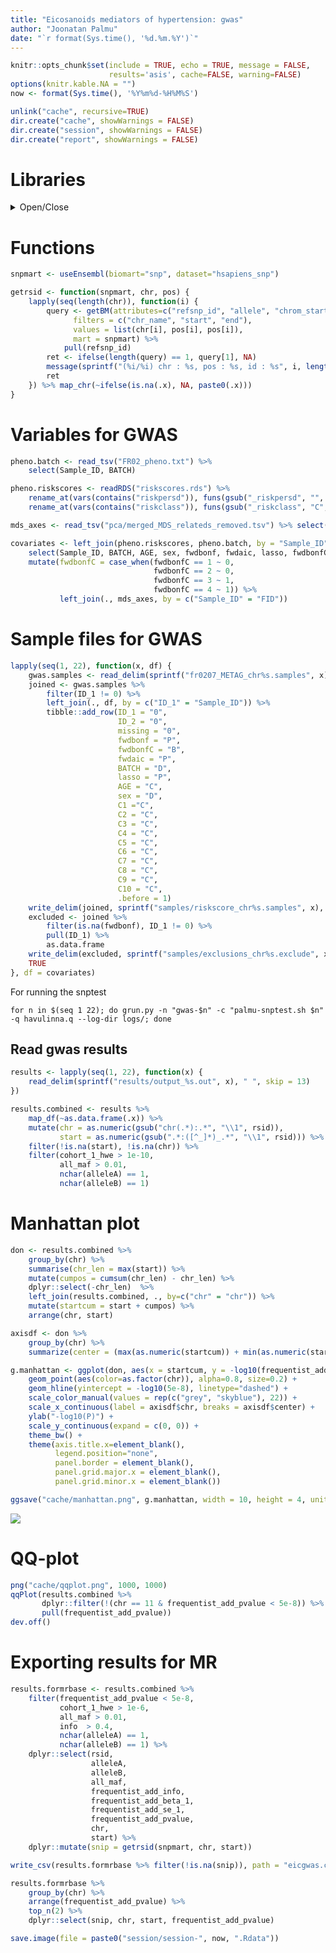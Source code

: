 ```yaml
---
title: "Eicosanoids mediators of hypertension: gwas"
author: "Joonatan Palmu"
date: "`r format(Sys.time(), '%d.%m.%Y')`"
---
```



```r
knitr::opts_chunk$set(include = TRUE, echo = TRUE, message = FALSE,
                      results='asis', cache=FALSE, warning=FALSE)
options(knitr.kable.NA = "")
now <- format(Sys.time(), '%Y%m%d-%H%M%S')
```

```r
unlink("cache", recursive=TRUE)
dir.create("cache", showWarnings = FALSE)
dir.create("session", showWarnings = FALSE)
dir.create("report", showWarnings = FALSE)
```

# Libraries

<details>
  <summary>Open/Close</summary>

```r
library(knitr)
library(tidyr)
library(broom)
library(readr)
library(dplyr)
library(purrr)
library(ggplot2)
library(parallel)
library(biomaRt)
require(qqplotr)
library(GWASTools)
```

</details>

# Functions

```r
snpmart <- useEnsembl(biomart="snp", dataset="hsapiens_snp")

getrsid <- function(snpmart, chr, pos) {
    lapply(seq(length(chr)), function(i) {
        query <- getBM(attributes=c("refsnp_id", "allele", "chrom_start", "chrom_strand"),
              filters = c("chr_name", "start", "end"),
              values = list(chr[i], pos[i], pos[i]),
              mart = snpmart) %>%
            pull(refsnp_id)
        ret <- ifelse(length(query) == 1, query[1], NA)
        message(sprintf("(%i/%i) chr : %s, pos : %s, id : %s", i, length(chr), chr[i], pos[i], ret))
        ret
    }) %>% map_chr(~ifelse(is.na(.x), NA, paste0(.x)))
}
```

# Variables for GWAS

```r
pheno.batch <- read_tsv("FR02_pheno.txt") %>%
    select(Sample_ID, BATCH)
```

```r
pheno.riskscores <- readRDS("riskscores.rds") %>%
    rename_at(vars(contains("riskpersd")), funs(gsub("_riskpersd", "", .))) %>%
    rename_at(vars(contains("riskclass")), funs(gsub("_riskclass", "C", .)))
```

```r
mds_axes <- read_tsv("pca/merged_MDS_relateds_removed.tsv") %>% select(-X14, -SOL, -IID)
```

```r
covariates <- left_join(pheno.riskscores, pheno.batch, by = "Sample_ID") %>%
    select(Sample_ID, BATCH, AGE, sex, fwdbonf, fwdaic, lasso, fwdbonfC) %>%
    mutate(fwdbonfC = case_when(fwdbonfC == 1 ~ 0,
                                fwdbonfC == 2 ~ 0,
                                fwdbonfC == 3 ~ 1,
                                fwdbonfC == 4 ~ 1)) %>%
           left_join(., mds_axes, by = c("Sample_ID" = "FID"))
```

# Sample files for GWAS

```r
lapply(seq(1, 22), function(x, df) {
    gwas.samples <- read_delim(sprintf("fr0207_METAG_chr%s.samples", x), " ")
    joined <- gwas.samples %>%
        filter(ID_1 != 0) %>%
        left_join(., df, by = c("ID_1" = "Sample_ID")) %>%
        tibble::add_row(ID_1 = "0",
                        ID_2 = "0",
                        missing = "0",
                        fwdbonf = "P",
                        fwdbonfC = "B",
                        fwdaic = "P",
                        BATCH = "D",
                        lasso = "P",
                        AGE = "C",
                        sex = "D",
                        C1 ="C",
                        C2 = "C",
                        C3 = "C",
                        C4 = "C",
                        C5 = "C",
                        C6 = "C",
                        C7 = "C",
                        C8 = "C",
                        C9 = "C",
                        C10 = "C",
                        .before = 1) 
    write_delim(joined, sprintf("samples/riskscore_chr%s.samples", x), " ")
    excluded <- joined %>%
        filter(is.na(fwdbonf), ID_1 != 0) %>%
        pull(ID_1) %>%
        as.data.frame
    write_delim(excluded, sprintf("samples/exclusions_chr%s.exclude", x), " ", col_names = FALSE)
    TRUE
}, df = covariates)
```

For running the snptest

```
for n in $(seq 1 22); do grun.py -n "gwas-$n" -c "palmu-snptest.sh $n" -q havulinna.q --log-dir logs/; done
```

## Read gwas results

```r
results <- lapply(seq(1, 22), function(x) {
    read_delim(sprintf("results/output_%s.out", x), " ", skip = 13)
})

results.combined <- results %>%
    map_df(~as.data.frame(.x)) %>%
    mutate(chr = as.numeric(gsub("chr(.*):.*", "\\1", rsid)),
           start = as.numeric(gsub(".*:([^_]*)_.*", "\\1", rsid))) %>%
    filter(!is.na(start), !is.na(chr)) %>%
    filter(cohort_1_hwe > 1e-10,
           all_maf > 0.01,
           nchar(alleleA) == 1,
           nchar(alleleB) == 1) 
```

# Manhattan plot

```r
don <- results.combined %>% 
    group_by(chr) %>% 
    summarise(chr_len = max(start)) %>% 
    mutate(cumpos = cumsum(chr_len) - chr_len) %>%
    dplyr::select(-chr_len)  %>%
    left_join(results.combined, ., by=c("chr" = "chr")) %>%
    mutate(startcum = start + cumpos) %>%
    arrange(chr, start)

axisdf <- don %>%
    group_by(chr) %>%
    summarize(center = (max(as.numeric(startcum)) + min(as.numeric(startcum)))/2)

g.manhattan <- ggplot(don, aes(x = startcum, y = -log10(frequentist_add_pvalue))) +
    geom_point(aes(color=as.factor(chr)), alpha=0.8, size=0.2) +
    geom_hline(yintercept = -log10(5e-8), linetype="dashed") +
    scale_color_manual(values = rep(c("grey", "skyblue"), 22)) +
    scale_x_continuous(label = axisdf$chr, breaks = axisdf$center) +
    ylab("-log10(P)") +
    scale_y_continuous(expand = c(0, 0)) +
    theme_bw() +
    theme(axis.title.x=element_blank(),
          legend.position="none",
          panel.border = element_blank(),
          panel.grid.major.x = element_blank(),
          panel.grid.minor.x = element_blank())

ggsave("cache/manhattan.png", g.manhattan, width = 10, height = 4, unit = "in")
```

<img src = "cache/manhattan.png" >

# QQ-plot

```r
png("cache/qqplot.png", 1000, 1000)
qqPlot(results.combined %>%
       dplyr::filter(!(chr == 11 & frequentist_add_pvalue < 5e-8)) %>%
       pull(frequentist_add_pvalue))
dev.off()
```

# Exporting results for MR

```r
results.formrbase <- results.combined %>%
    filter(frequentist_add_pvalue < 5e-8,
           cohort_1_hwe > 1e-6,
           all_maf > 0.01,
           info  > 0.4,
           nchar(alleleA) == 1,
           nchar(alleleB) == 1) %>% 
    dplyr::select(rsid,
                  alleleA,
                  alleleB,
                  all_maf,
                  frequentist_add_info,
                  frequentist_add_beta_1,
                  frequentist_add_se_1,
                  frequentist_add_pvalue,
                  chr,
                  start) %>%
    dplyr::mutate(snip = getrsid(snpmart, chr, start))

write_csv(results.formrbase %>% filter(!is.na(snip)), path = "eicgwas.csv")
```

```r
results.formrbase %>%
    group_by(chr) %>%
    arrange(frequentist_add_pvalue) %>%
    top_n(2) %>%
    dplyr::select(snip, chr, start, frequentist_add_pvalue)
```


```r
save.image(file = paste0("session/session-", now, ".Rdata"))
```
